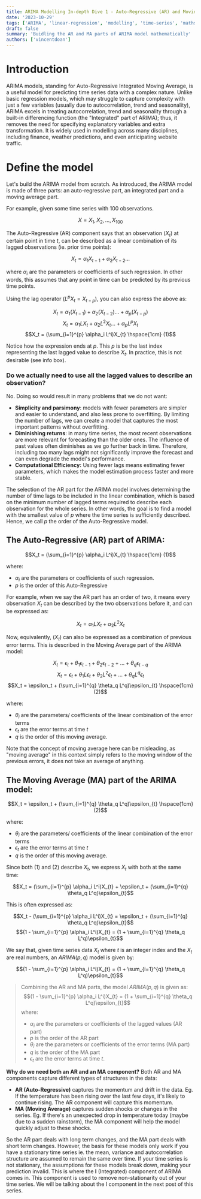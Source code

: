 ```yaml
---
title: ARIMA Modelling In-depth Dive 1 - Auto-Regressive (AR) and Moving Average (MA)
date: '2023-10-29'
tags: ['ARIMA', 'linear-regression', 'modelling', 'time-series', 'maths', 'in-depth']
draft: false
summary: 'Buidling the AR and MA parts of ARIMA model mathematically'
authors: ['vincentdoan']
---
```


# Introduction
ARIMA models, standing for Auto-Regressive Integrated Moving Average, is a useful model for predicting time series data with a complex nature. Unlike basic regression models, which may struggle to capture complexity with just a few variables (usually due to autocorrelation, trend and seasonality), ARIMA excels in treating autocorrelation, trend and seasonality through a built-in differencing function (the "Integrated" part of ARIMA); thus, it removes the need for specifying explanatory variables and extra transformation. It is widely used in modelling across many disciplines, including finance, weather predictions, and even anticipating website traffic. 
# Define the model
Let's build the ARIMA model from scratch. As introduced, the ARIMA model is made of three parts: an auto-regressive part, an integrated part and a moving average part. 

For example, given some time series with 100 observations. 

$$X = X_1, X_2, ..., X_{100}$$


The Auto-Regressive (AR) component says that an observation $(X_t)$ at certain point in time $t$, can be described as a linear combination of its lagged observations (ie. prior time points): 

$$X_t = \alpha_1 X_{t-1} + \alpha_2 X_{t-2} ...$$

where $\alpha_i$ are the parameters or coefficients of such regression. 
In other words, this assumes that any point in time can be predicted by its previous time points. 

Using the lag operator ($L^pX_t = X_{t-p}$), you can also express the above as: 


$$X_t = \alpha_1 (X_{t-1}) + \alpha_2 (X_{t-2}) ... + \alpha_{p} (X_{t-p})$$
$$X_t = \alpha_1 LX_{t} + \alpha_2 L^2X_{t} ... + \alpha_{p} L^{p}X_{t}$$
$$X_t = (\sum_{i=1}^{p} \alpha_i L^i)X_{t} \hspace{1cm} (1)$$


Notice how the expression ends at $p$. This $p$ is be the last index representing the last lagged value to describe $X_t$. In practice, this is not desirable (see info box). 

### **Do we actually need to use all the lagged values to describe an observation?** 
No. Doing so would result in many problems that we do not want: 
- **Simplicity and parsimony**: models with fewer parameters are simpler and easier to understand, and also less prone to overfitting. By limiting the number of lags, we can create a model that captures the most important patterns without overfitting. 
- **Diminishing returns**: in many time series, the most recent observations are more relevant for forecasting than the older ones. The influence of past values often diminishes as we go further back in time. Therefore, including too many lags might not significantly improve the forecast and can even degrade the model's performance. 
- **Computational Efficiency:** Using fewer lags means estimating fewer parameters, which makes the model estimation process faster and more stable.

The selection of the AR part for the ARIMA model involves determining the number of time lags to be included in the linear combination, which is based on the minimum number of lagged terms required to describe each observation for the whole series. In other words, the goal is to find a model with the smallest value of $p$ where the time series is sufficiently described. Hence, we call $p$ the order of the Auto-Regressive model. 

## **The Auto-Regressive (AR) part of ARIMA:** 


$$X_t = (\sum_{i=1}^{p} \alpha_i L^i)X_{t} \hspace{1cm} (1)$$


where:
- $\alpha_i$ are the parameters or coefficients of such regression. 
- $p$ is the order of this Auto-Regressive 

For example, when we say the AR part has an order of two, it means every observation $X_t$ can be described by the two observations before it, and can be expressed as: 


$$X_t = \alpha_1 LX_{t} + \alpha_2 L^2X_{t}$$


Now, equivalently, $(X_t)$ can also be expressed as a combination of previous error terms. This is described in the Moving Average part of the ARIMA model:


$$X_t = \epsilon_t + \theta_1\epsilon_{t-1} + \theta_2\epsilon_{t-2} + ... + \theta_q \epsilon_{t-q}$$
$$X_t = \epsilon_t + \theta_1 L \epsilon_{t} + \theta_2 L^2\epsilon_{t} + ... + \theta_q L^q \epsilon_{t}$$
$$X_t = \epsilon_t + (\sum_{i=1}^{q} \theta_q L^q)\epsilon_{t} \hspace{1cm} (2)$$


where:
- $\theta_i$ are the parameters/ coefficients of the linear combination of the error terms
- $\epsilon_t$ are the error terms at time $t$
- $q$ is the order of this moving average. 

Note that the concept of moving average here can be misleading, as "moving average" in this context simply refers to the moving window of the previous errors, it does not take an average of anything. 

## **The Moving Average (MA) part of the ARIMA model:**


$$X_t = \epsilon_t + (\sum_{i=1}^{q} \theta_q L^q)\epsilon_{t} \hspace{1cm} (2)$$


where:
- $\theta_i$ are the parameters/ coefficients of the linear combination of the error terms
- $\epsilon_t$ are the error terms at time $t$
- $q$ is the order of this moving average. 

Since both (1) and (2) describe $X_t$, we express $X_t$ with both at the same time:


$$X_t = (\sum_{i=1}^{p} \alpha_i L^i)X_{t} + \epsilon_t + (\sum_{i=1}^{q} \theta_q L^q)\epsilon_{t}$$


This is often expressed as: 


$$X_t - (\sum_{i=1}^{p} \alpha_i L^i)X_{t} = \epsilon_t + (\sum_{i=1}^{q} \theta_q L^q)\epsilon_{t}$$
$$(1 - \sum_{i=1}^{p} \alpha_i L^i)X_{t} = (1 + \sum_{i=1}^{q} \theta_q L^q)\epsilon_{t}$$


We say that, given time series data $X_t$ where $t$ is an integer index and the $X_t$ are real numbers, an $ARIMA(p,q)$ model is given by: 


$$(1 - \sum_{i=1}^{p} \alpha_i L^i)X_{t} = (1 + \sum_{i=1}^{q} \theta_q L^q)\epsilon_{t}$$


>Combining the AR and MA parts, the model $ARIMA(p,q)$ is given as: 
>$$(1 - \sum_{i=1}^{p} \alpha_i L^i)X_{t} = (1 + \sum_{i=1}^{q} \theta_q L^q)\epsilon_{t}$$
>where:
> - $\alpha_i$ are the parameters or coefficients of the lagged values (AR part)
> - $p$ is the order of the AR part
> - $\theta_i$ are the parameters or coefficients of the error terms (MA part)
> - $q$ is the order of the MA part
> - $\epsilon_t$ are the error terms at time $t$. 


**Why do we need both an AR and an MA component?**
Both AR and MA components capture different types of structures in the data:
- **AR (Auto-Regressive)** captures the momentum and drift in the data. Eg. If the temperature has been rising over the last few days, it's likely to continue rising. The AR component will capture this momentum.
- **MA (Moving Average)** captures sudden shocks or changes in the series. Eg. If there's an unexpected drop in temperature today (maybe due to a sudden rainstorm), the MA component will help the model quickly adjust to these shocks.

So the AR part deals with long term changes, and the MA part deals with short term changes. However, the basis for these models only work if you have a stationary time series ie. the mean, variance and autocorrelation structure are assumed to remain the same over time. 
If your time series is not stationary, the assumptions for these models break down, making your prediction invalid. This is where the **I** (Integrated) component of ARIMA comes in. This component is used to remove non-stationarity out of your time series.  We will be talking about the I component in the next post of this series. 


